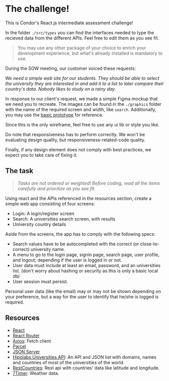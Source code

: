 # The challenge!

This is Condor's React.js intermediate assessment challenge!

In the folder `./src/types` you can find the interfaces needed to type the recieved data from the different APIs. Feel free to edit them as you see fit.

> You may use any other package of your choice to enrich your development experience, but what's already installed is mandatory to use.

During the SOW meeting, our customer voiced these requests:

_We need a simple web site for our students. They should be able to select the university they are interested in and add it to a list to later compare their country's data. Nobody likes to study on a rainy day._

In response to our client's request, we made a simple Figma mockup that we need you to recreate. The images can be found in the `./graphics` folder with the name of the required screen and width, like `search`. Additionally, you may use the [basic prototype](https://www.figma.com/proto/K54hpF6ajDqzPHCQJ9xK8T/Untitled?page-id=0%3A1&node-id=3%3A694&viewport=241%2C48%2C0.25&scaling=scale-down&starting-point-node-id=3%3A694) for reference.

Since this is the only wireframe, feel free to use any ui lib or style you like.

Do note that responsiveness has to perform correctly. We won't be evaluating design quality, but responsiveness-related-code quality.

Finally, if any design element does not comply with best practices, we expect you to take care of fixing it.

## The task

> _Tasks are not ordered or weighted! Before coding, read all the items carefully and prioritize as you see fit._

Using react and the APIs referenced in the resources section, create a simple web app consisting of four screens:

- Login: A login/register screen
- Search: A universities search screen, with results
- University country details

Aside from the screens, the app has to comply with the following specs:

- Search values have to be autocompleted with the correct (or close-to-correct) university name.
- A menu to go to the login page, signin page, search page, user profile, and logout; depending if the user is logged in or not.
- User data must include at least an email, password, and an universities list. (don't worry about hashing or security as this is only a basic local db)
- User session must persist.

Personal user data (like the email) may or may not be shown depending on your preference, but a way for the user to identify that he/she is logged is required.

## Resources

- [React](https://reactjs.org/)
- [React Router](https://reactrouter.com/docs/en/v6)
- [Axios](https://axios-http.com/docs/intro): Fetch client
- [Parcel](https://parceljs.org/recipes/react/)
- [JSON Server](https://github.com/typicode/json-server#getting-started)
- [Hipolabs Universities API](https://github.com/Hipo/university-domains-list-api): An API and JSON list with domains, names and countries of most of the universities of the world.
- [RestCountries](https://restcountries.com/#api-endpoints-v3-name): Rest api with countries' data like latitude and longitude.
- [7Timer](https://github.com/Yeqzids/7timer-issues/wiki/Wiki): Weather data.

